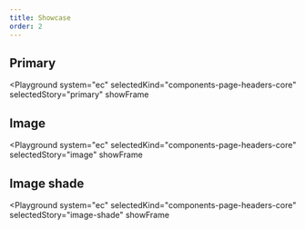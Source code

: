 ```yaml
---
title: Showcase
order: 2
---
```




## Primary

<Playground
  system="ec"
  selectedKind="components-page-headers-core"
  selectedStory="primary"
  showFrame
>
  <PageHeaderCore
    breadcrumb={breadcrumbContent}
    banner={bannerContentPrimary}
  />
</Playground>

## Image

<Playground
  system="ec"
  selectedKind="components-page-headers-core"
  selectedStory="image"
  showFrame
>
  <PageHeaderCore
    breadcrumb={breadcrumbContent}
    breadcrumbPosition="after"
    banner={bannerContentImage}
  />
</Playground>

## Image shade

<Playground
  system="ec"
  selectedKind="components-page-headers-core"
  selectedStory="image-shade"
  showFrame
>
  <PageHeaderCore
    breadcrumb={breadcrumbContent}
    breadcrumbPosition="after"
    banner={bannerContentShade}
  />
</Playground>
